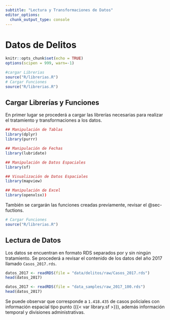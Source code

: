 ```yaml
---
subtitle: "Lectura y Transformaciones de Datos"
editor_options: 
  chunk_output_type: console
---
```


# Datos de Delitos {#sec-data}

```r
knitr::opts_chunk$set(echo = TRUE)
options(scipen = 999, warn=-1)

#cargar Librerias
source("R/librerias.R")
# Cargar Funciones
source("R/librerias.R")

```

## Cargar Librerías y Funciones

En primer lugar se procederá a cargar las librerías necesarias para realizar el tratamiento y transformaciones a los datos.


```r
## Manipulación de Tablas
library(dplyr)
library(purrr)

## Manipulación de Fechas
library(lubridate)

## Manipulación de Datos Espaciales
library(sf)

## Visualización de Datos Espaciales
library(mapview)

## Manipulación de Excel
library(openxlsx))
```

También se cargarán las funciones creadas previamente, revisar el @sec-fuctions.

```r
# Cargar Funciones
source("R/librerias.R")
```


## Lectura de Datos

Los datos se encuentran en formato RDS separados por y sin ningún tratamiento. Se procederá a revisar el contenido de los datos del año 2017 llamado `Casos_2017.rds`.




```r
datos_2017 <- readRDS(file = "data/delitos/raw/Casos_2017.rds")
head(datos_2017)
```

```r
datos_2017 <- readRDS(file = "data_samples/raw_2017_100.rds")
head(datos_2017)
```




Se puede observar que corresponde a `1.418.435` de casos policiales con información espacial tipo punto ({{< var library.sf >}}), además información temporal y divisiones administrativas.













